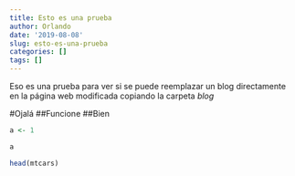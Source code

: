 ```yaml
---
title: Esto es una prueba
author: Orlando
date: '2019-08-08'
slug: esto-es-una-prueba
categories: []
tags: []
---
```


Eso es una prueba para ver si se puede reemplazar un blog directamente en la página web modificada copiando la carpeta *blog*

#Ojalá
##Funcione
##Bien

```r
a <- 1
```

```r
a
```

```r
head(mtcars)
```


